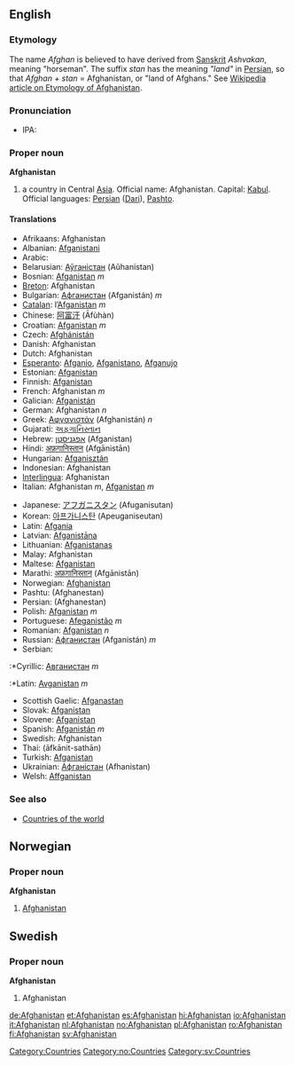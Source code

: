 {{wikipedia}}
==English==

===Etymology===
The name ''Afghan'' is believed to have derived from [[Sanskrit]] ''Ashvakan'', meaning "horseman". The suffix ''stan'' has the meaning ''"land"'' in [[Persian]], so that ''Afghan + stan'' = Afghanistan, or "land of Afghans." See [[w:List of country name etymologies|Wikipedia article on Etymology of Afghanistan]].

===Pronunciation===
*IPA: {{IPA|/æfˈgænɪˌstæn/}}

===Proper noun===
'''Afghanistan'''
#a country in Central [[Asia]]. Official name: Afghanistan. Capital: [[Kabul]]. Official languages: [[Persian]] ([[Dari]]), [[Pashto]].

====Translations====
{{top}}
*Afrikaans: Afghanistan
*Albanian: [[Afganistani]]
*Arabic: {{ARchar|[[أفغانستان]]}}
*Belarusian: [[Аўганістан]] (Aŭhanistan)
*Bosnian: [[Afganistan]] ''m''
*[[Breton]]: Afghanistan
*Bulgarian: [[Афганистан]] (Afganistán) ''m''
*[[Catalan]]: l’[[Afganistan]] ''m''
*Chinese: [[阿富汗]] (Āfùhàn)
*Croatian: [[Afganistan]] ''m''
*Czech: [[Afghánistán]]
*Danish: Afghanistan
*Dutch: Afghanistan
*[[Esperanto]]: [[Afganio]], [[Afganistano]], [[Afganujo]]
*Estonian: [[Afganistan]]
*Finnish: [[Afganistan]]
*French: Afghanistan ''m''
*Galician: [[Afganistán]]
*German: Afghanistan ''n''
*Greek: [[Αφγανιστάν]] (Afghanistán) ''n''
*Gujarati: [[અફગાનિસ્તાન]]
*Hebrew: [[אפגניסטן]] (Afganistan)
*Hindi: [[अफ़गानिस्तान]] (Afgānistān)
*Hungarian: [[Afganisztán]]
*Indonesian: Afghanistan
*[[Interlingua]]: Afghanistan
*Italian: Afghanistan ''m'', [[Afganistan]] ''m''
{{mid}}
*Japanese: [[アフガニスタン]] (Afuganisutan)
*Korean: [[아프가니스탄]] (Apeuganiseutan)
*Latin: [[Afgania]]
*Latvian: [[Afganistāna]]
*Lithuanian: [[Afganistanas]]
*Malay: Afghanistan
*Maltese: [[Afganistan]]
*Marathi: [[अफ़गानिस्तान]] (Afgānistān)
*Norwegian: [[#Norwegian|Afghanistan]]
*Pashtu: {{FAchar|[[افغانستان]]}} (Afghanestan)
*Persian: {{FAchar|[[افغانستان]]}} (Afghanestan)
*Polish: [[Afganistan]] ''m''
*Portuguese: [[Afeganistão]] ''m''
*Romanian: [[Afganistan]] ''n''
*Russian: [[Афганистан]] (Afganistán) ''m''
*Serbian:
:*Cyrillic: [[Авганистан]] ''m''
:*Latin: [[Avganistan]] ''m''
*Scottish Gaelic: [[Afganastan]]
*Slovak: [[Afganistan]]
*Slovene: [[Afganistan]]
*Spanish: [[Afganistán]] ''m''
*Swedish: Afghanistan
*Thai: {{THchar|[[อาฟกานิสถาน]]}} (āfkānit-sathān)
*Turkish: [[Afganistan]]
*Ukrainian: [[Афганістан]] (Afhanistan)
*Welsh: [[Affganistan]]
{{bottom}}
[[Category:Countries]]

===See also===
*[[Countries of the world]]

==Norwegian==
===Proper noun===
[[Category:no:Countries]]
'''Afghanistan'''
#[[#English|Afghanistan]]

==Swedish==
===Proper noun===
[[Category:sv:Countries]]
'''Afghanistan'''
#Afghanistan


[[de:Afghanistan]]
[[et:Afghanistan]]
[[es:Afghanistan]]
[[hi:Afghanistan]]
[[io:Afghanistan]]
[[it:Afghanistan]]
[[nl:Afghanistan]]
[[no:Afghanistan]]
[[pl:Afghanistan]]
[[ro:Afghanistan]]
[[fi:Afghanistan]]
[[sv:Afghanistan]]